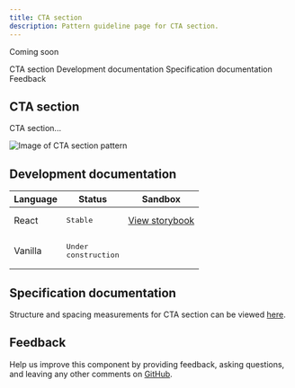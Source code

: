 ```yaml
---
title: CTA section
description: Pattern guideline page for CTA section.
---
```


<PageDescription>

Coming soon

</PageDescription>

<AnchorLinks>

<AnchorLink>CTA section</AnchorLink>
<AnchorLink>Development documentation</AnchorLink>
<AnchorLink>Specification documentation</AnchorLink>
<AnchorLink>Feedback</AnchorLink>

</AnchorLinks>

## CTA section
CTA section...

![Image of CTA section pattern](../../images/component/Cardgroup/)


## Development documentation

| Language      | Status        | Sandbox                                                                              |
| ------------- | -----------   | ------------------------------------------------------------------------             |
| React         | <div><span class="bx--tag bx--tag--green"><pre>Stable</pre></span></div>        | [View storybook](https://ibmdotcom-react.mybluemix.net/?path=/story/patterns-sections-ctasection--default)     |
| Vanilla       | <div><span class="bx--tag bx--tag--cool-gray"><pre>Under construction</pre></span></div>  |

## Specification documentation

Structure and spacing measurements for CTA section can be viewed [here]().

## Feedback

Help us improve this component by providing feedback, asking questions, and leaving any other comments on [GitHub]().
